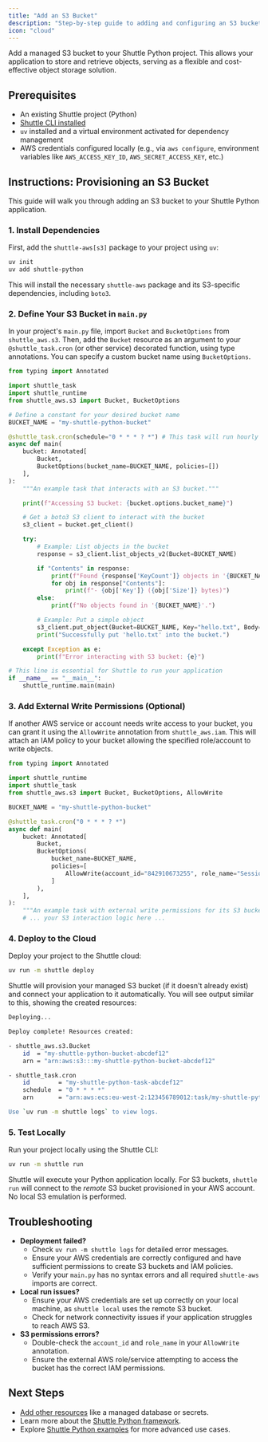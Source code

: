 ```yaml
---
title: "Add an S3 Bucket"
description: "Step-by-step guide to adding and configuring an S3 bucket in your Shuttle Python project."
icon: "cloud"
---
```


Add a managed S3 bucket to your Shuttle Python project. This allows your application to store and retrieve objects, serving as a flexible and cost-effective object storage solution.

## Prerequisites

- An existing Shuttle project (Python)
- [Shuttle CLI installed](/getting-started/installation)
- `uv` installed and a virtual environment activated for dependency management
- AWS credentials configured locally (e.g., via `aws configure`, environment variables like `AWS_ACCESS_KEY_ID`, `AWS_SECRET_ACCESS_KEY`, etc.)

## Instructions: Provisioning an S3 Bucket

This guide will walk you through adding an S3 bucket to your Shuttle Python application.

### 1. Install Dependencies

First, add the `shuttle-aws[s3]` package to your project using `uv`:

```bash
uv init
uv add shuttle-python
```

This will install the necessary `shuttle-aws` package and its S3-specific dependencies, including `boto3`.

### 2. Define Your S3 Bucket in `main.py`

In your project's `main.py` file, import `Bucket` and `BucketOptions` from `shuttle_aws.s3`. Then, add the `Bucket` resource as an argument to your `@shuttle_task.cron` (or other service) decorated function, using type annotations. You can specify a custom bucket name using `BucketOptions`.

```python
from typing import Annotated

import shuttle_task
import shuttle_runtime
from shuttle_aws.s3 import Bucket, BucketOptions

# Define a constant for your desired bucket name
BUCKET_NAME = "my-shuttle-python-bucket"

@shuttle_task.cron(schedule="0 * * * ? *") # This task will run hourly
async def main(
    bucket: Annotated[
        Bucket,
        BucketOptions(bucket_name=BUCKET_NAME, policies=[])
    ],
):
    """An example task that interacts with an S3 bucket."""

    print(f"Accessing S3 bucket: {bucket.options.bucket_name}")

    # Get a boto3 S3 client to interact with the bucket
    s3_client = bucket.get_client()

    try:
        # Example: List objects in the bucket
        response = s3_client.list_objects_v2(Bucket=BUCKET_NAME)

        if "Contents" in response:
            print(f"Found {response['KeyCount']} objects in '{BUCKET_NAME}':")
            for obj in response["Contents"]:
                print(f"- {obj['Key']} ({obj['Size']} bytes)")
        else:
            print(f"No objects found in '{BUCKET_NAME}'.")

        # Example: Put a simple object
        s3_client.put_object(Bucket=BUCKET_NAME, Key="hello.txt", Body="Hello from Shuttle Python!")
        print("Successfully put 'hello.txt' into the bucket.")

    except Exception as e:
        print(f"Error interacting with S3 bucket: {e}")

# This line is essential for Shuttle to run your application
if __name__ == "__main__":
    shuttle_runtime.main(main)
```

### 3. Add External Write Permissions (Optional)

If another AWS service or account needs write access to your bucket, you can grant it using the `AllowWrite` annotation from `shuttle_aws.iam`. This will attach an IAM policy to your bucket allowing the specified role/account to write objects.

```python
from typing import Annotated

import shuttle_runtime
import shuttle_task
from shuttle_aws.s3 import Bucket, BucketOptions, AllowWrite

BUCKET_NAME = "my-shuttle-python-bucket"

@shuttle_task.cron("0 * * * ? *")
async def main(
    bucket: Annotated[
        Bucket,
        BucketOptions(
            bucket_name=BUCKET_NAME,
            policies=[
                AllowWrite(account_id="842910673255", role_name="SessionTrackerService") # Example: Grant write to specific role
            ]
        ),
    ],
):
    """An example task with external write permissions for its S3 bucket."""
    # ... your S3 interaction logic here ...
```

### 4. Deploy to the Cloud

Deploy your project to the Shuttle cloud:

```bash
uv run -m shuttle deploy
```

Shuttle will provision your managed S3 bucket (if it doesn't already exist) and connect your application to it automatically. You will see output similar to this, showing the created resources:

```bash
Deploying...

Deploy complete! Resources created:

- shuttle_aws.s3.Bucket
    id  = "my-shuttle-python-bucket-abcdef12"
    arn = "arn:aws:s3:::my-shuttle-python-bucket-abcdef12"

- shuttle_task.cron
    id        = "my-shuttle-python-task-abcdef12"
    schedule  = "0 * * * *"
    arn       = "arn:aws:ecs:eu-west-2:123456789012:task/my-shuttle-python-project/...

Use `uv run -m shuttle logs` to view logs.
```

### 5. Test Locally

Run your project locally using the Shuttle CLI:

```bash
uv run -m shuttle run
```

Shuttle will execute your Python application locally. For S3 buckets, `shuttle run` will connect to the *remote* S3 bucket provisioned in your AWS account. No local S3 emulation is performed.

## Troubleshooting

- **Deployment failed?**
  - Check `uv run -m shuttle logs` for detailed error messages.
  - Ensure your AWS credentials are correctly configured and have sufficient permissions to create S3 buckets and IAM policies.
  - Verify your `main.py` has no syntax errors and all required `shuttle-aws` imports are correct.
- **Local run issues?**
  - Ensure your AWS credentials are set up correctly on your local machine, as `shuttle local` uses the remote S3 bucket.
  - Check for network connectivity issues if your application struggles to reach AWS S3.
- **S3 permissions errors?**
  - Double-check the `account_id` and `role_name` in your `AllowWrite` annotation.
  - Ensure the external AWS role/service attempting to access the bucket has the correct IAM permissions.

## Next Steps

- [Add other resources](/reference/resources) like a managed database or secrets.
- Learn more about the [Shuttle Python framework](/getting-started/python).
- Explore [Shuttle Python examples](/examples/overview) for more advanced use cases.
